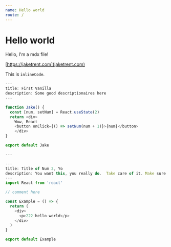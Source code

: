 ```yaml
---
name: Hello world
route: /
---
```



# Hello world

Hello, I'm a mdx file!

[https://jaketrent.com](jaketrent.com)

This is `inlineCode`.

```typescript switcher
---
title: First Vanilla
description: Some good descriptionaires here
---

function Jake() { 
  const [num, setNum] = React.useState(2)
  return <div>
    Wow, React 
    <button onClick={() => setNum(num + 1)}>{num}</button>
    </div> 
}

export default Jake

---

---
title: Title of Num 2, Yo
description: You want this, you really do.  Take care of it. Make sure that it's there.
---
import React from 'react'

// comment here

const Example = () => {
  return (
    <div>
      <p>222 hello world</p>
    </div>
  )
}

export default Example
```


